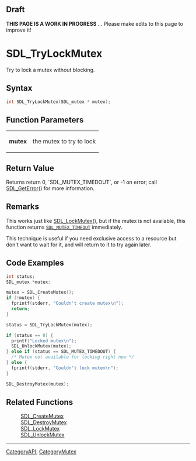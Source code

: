 
== Draft ==


'''THIS PAGE IS A WORK IN PROGRESS''' ... Please make edits to this page to improve it!


= SDL_TryLockMutex =

Try to lock a mutex without blocking.

== Syntax ==

<syntaxhighlight lang='c'>
int SDL_TryLockMutex(SDL_mutex * mutex);
</syntaxhighlight>

== Function Parameters ==

{|
|'''mutex'''
|the mutex to try to lock
|}

== Return Value ==

Returns return 0, `SDL_MUTEX_TIMEDOUT`, or -1 on error; call
[[SDL_GetError]]() for more information.



== Remarks ==

This works just like [[SDL_LockMutex]](), but if the mutex is not
available, this function returns <code>[[SDL_MUTEX_TIMEOUT]]</code>
immediately.

This technique is useful if you need exclusive access to a resource but
don't want to wait for it, and will return to it to try again later.

== Code Examples ==

<syntaxhighlight lang='c++'>
int status;
SDL_mutex *mutex;

mutex = SDL_CreateMutex();
if (!mutex) {
  fprintf(stderr, "Couldn't create mutex\n");
  return;
}

status = SDL_TryLockMutex(mutex);

if (status == 0) {
  printf("Locked mutex\n");
  SDL_UnlockMutex(mutex);
} else if (status == SDL_MUTEX_TIMEDOUT) {
  /* Mutex not available for locking right now */
} else {
  fprintf(stderr, "Couldn't lock mutex\n");
}

SDL_DestroyMutex(mutex);
</syntaxhighlight>


== Related Functions ==

:[[SDL_CreateMutex]]
:[[SDL_DestroyMutex]]
:[[SDL_LockMutex]]
:[[SDL_UnlockMutex]]

----
[[CategoryAPI]], [[CategoryMutex]]


